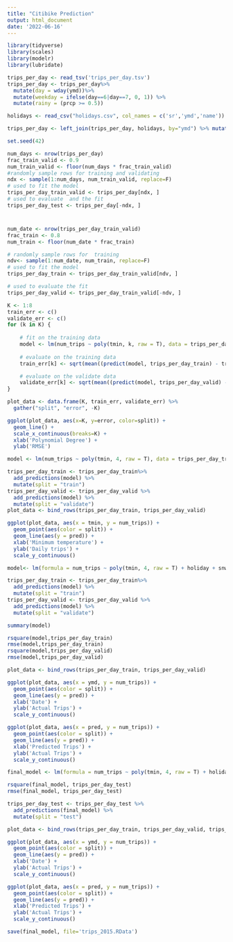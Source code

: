 ```yaml
---
title: "Citibike Prediction"
output: html_document
date: '2022-06-16'
---
```


```r
library(tidyverse)
library(scales)
library(modelr)
library(lubridate)

```
```r
trips_per_day <- read_tsv('trips_per_day.tsv') 
trips_per_day <- trips_per_day%>%
  mutate(day = wday(ymd))%>%
  mutate(weekday = ifelse(day==6|day==7, 0, 1)) %>%
  mutate(rainy = (prcp >= 0.5))

holidays <- read_csv("holidays.csv", col_names = c('sr','ymd','name')) %>% select(ymd) %>% mutate(holiday=1)

trips_per_day <- left_join(trips_per_day, holidays, by="ymd") %>% mutate(holiday = ifelse(is.na(holiday), 0, 1))
```


```r
set.seed(42)

num_days <- nrow(trips_per_day)
frac_train_valid <- 0.9
num_train_valid <- floor(num_days * frac_train_valid)
#randomly sample rows for training and validating
ndx <- sample(1:num_days, num_train_valid, replace=F)
# used to fit the model
trips_per_day_train_valid <- trips_per_day[ndx, ]
# used to evaluate  and the fit
trips_per_day_test <- trips_per_day[-ndx, ]

```
#
```r
num_date <- nrow(trips_per_day_train_valid)
frac_train <- 0.8
num_train <- floor(num_date * frac_train)

# randomly sample rows for  training
ndv<- sample(1:num_date, num_train, replace=F)
# used to fit the model
trips_per_day_train <- trips_per_day_train_valid[ndv, ]

# used to evaluate the fit
trips_per_day_valid <- trips_per_day_train_valid[-ndv, ]


```

```r
K <- 1:8
train_err <- c()
validate_err <- c()
for (k in K) {
  
    # fit on the training data
    model <- lm(num_trips ~ poly(tmin, k, raw = T), data = trips_per_day_train)
    
    # evaluate on the training data
    train_err[k] <- sqrt(mean((predict(model, trips_per_day_train) - trips_per_day_train$num_trips)^2))

    # evaluate on the validate data
    validate_err[k] <- sqrt(mean((predict(model, trips_per_day_valid) - trips_per_day_valid$num_trips)^2))
}
```

```r
plot_data <- data.frame(K, train_err, validate_err) %>%
  gather("split", "error", -K)

ggplot(plot_data, aes(x=K, y=error, color=split)) +
  geom_line() +
  scale_x_continuous(breaks=K) +
  xlab('Polynomial Degree') +
  ylab('RMSE')
```
```r
model <- lm(num_trips ~ poly(tmin, 4, raw = T), data = trips_per_day_train)

trips_per_day_train <- trips_per_day_train%>%
  add_predictions(model) %>%
  mutate(split = "train")
trips_per_day_valid <- trips_per_day_valid %>%
  add_predictions(model) %>%
  mutate(split = "validate")
plot_data <- bind_rows(trips_per_day_train, trips_per_day_valid)

ggplot(plot_data, aes(x = tmin, y = num_trips)) +
  geom_point(aes(color = split)) +
  geom_line(aes(y = pred)) +
  xlab('Minimum temperature') +
  ylab('Daily trips') +
  scale_y_continuous()
```

```r
model<- lm(formula = num_trips ~ poly(tmin, 4, raw = T) + holiday + snwd + prcp + snow + rainy + weekday + poly(tmax, 4, raw = T), data = trips_per_day_train)

trips_per_day_train <- trips_per_day_train%>%
  add_predictions(model) %>%
  mutate(split = "train")
trips_per_day_valid <- trips_per_day_valid %>%
  add_predictions(model) %>%
  mutate(split = "validate")

summary(model)
```

```r
rsquare(model,trips_per_day_train)
rmse(model,trips_per_day_train)
rsquare(model,trips_per_day_valid)
rmse(model,trips_per_day_valid)
```

```r
plot_data <- bind_rows(trips_per_day_train, trips_per_day_valid)

ggplot(plot_data, aes(x = ymd, y = num_trips)) +
  geom_point(aes(color = split)) +
  geom_line(aes(y = pred)) +
  xlab('Date') +
  ylab('Actual Trips') +
  scale_y_continuous()

ggplot(plot_data, aes(x = pred, y = num_trips)) +
  geom_point(aes(color = split)) +
  geom_line(aes(y = pred)) +
  xlab('Predicted Trips') +
  ylab('Actual Trips') +
  scale_y_continuous()
```

```r
final_model <- lm(formula = num_trips ~ poly(tmin, 4, raw = T) + holiday + snwd + prcp + snow + rainy + weekday + poly(tmax, 4, raw = T), data = trips_per_day_train)

rsquare(final_model, trips_per_day_test)
rmse(final_model, trips_per_day_test)

trips_per_day_test <- trips_per_day_test %>%
  add_predictions(final_model) %>%
  mutate(split = "test")
```


```r
plot_data <- bind_rows(trips_per_day_train, trips_per_day_valid, trips_per_day_test)

ggplot(plot_data, aes(x = ymd, y = num_trips)) +
  geom_point(aes(color = split)) +
  geom_line(aes(y = pred)) +
  xlab('Date') +
  ylab('Actual Trips') +
  scale_y_continuous()

ggplot(plot_data, aes(x = pred, y = num_trips)) +
  geom_point(aes(color = split)) +
  geom_line(aes(y = pred)) +
  xlab('Predicted Trips') +
  ylab('Actual Trips') +
  scale_y_continuous()
```

```r
save(final_model, file='trips_2015.RData')
```

